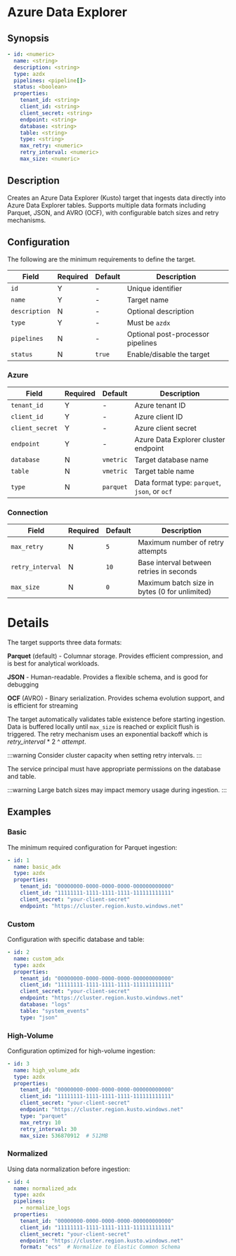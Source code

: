 # Azure Data Explorer

## Synopsis

```yaml
- id: <numeric>
  name: <string>
  description: <string>
  type: azdx
  pipelines: <pipeline[]>
  status: <boolean>
  properties:
    tenant_id: <string>
    client_id: <string>
    client_secret: <string>
    endpoint: <string>
    database: <string>
    table: <string>
    type: <string>
    max_retry: <numeric>
    retry_interval: <numeric>
    max_size: <numeric>
```

## Description

Creates an Azure Data Explorer (Kusto) target that ingests data directly into Azure Data Explorer tables. Supports multiple data formats including Parquet, JSON, and AVRO (OCF), with configurable batch sizes and retry mechanisms.

## Configuration

The following are the minimum requirements to define the target.

|Field|Required|Default|Description|
|---|---|---|---|
|`id`|Y|-|Unique identifier|
|`name`|Y|-|Target name|
|`description`|N|-|Optional description|
|`type`|Y|-|Must be `azdx`|
|`pipelines`|N|-|Optional post-processor pipelines|
|`status`|N|`true`|Enable/disable the target|

### Azure

|Field|Required|Default|Description|
|---|---|---|---|
|`tenant_id`|Y|-|Azure tenant ID|
|`client_id`|Y|-|Azure client ID|
|`client_secret`|Y|-|Azure client secret|
|`endpoint`|Y|-|Azure Data Explorer cluster endpoint|
|`database`|N|`vmetric`|Target database name|
|`table`|N|`vmetric`|Target table name|
|`type`|N|`parquet`|Data format type: `parquet`, `json`, or `ocf`|

### Connection

|Field|Required|Default|Description|
|---|---|---|---|
|`max_retry`|N|`5`|Maximum number of retry attempts|
|`retry_interval`|N|`10`|Base interval between retries in seconds|
|`max_size`|N|`0`|Maximum batch size in bytes (0 for unlimited)|

# Details

The target supports three data formats:

**Parquet** (default) - Columnar storage. Provides efficient compression, and is best for analytical workloads.

**JSON** - Human-readable. Provides a flexible schema, and is good for debugging

**OCF** (AVRO) - Binary serialization. Provides schema evolution support, and is efficient for streaming

The target automatically validates table existence before starting ingestion. Data is buffered locally until `max_size` is reached or explicit flush is triggered. The retry mechanism uses an exponential backoff which is _retry_interval_&nbsp;*&nbsp;2&nbsp;^&nbsp;_attempt_.

:::warning
Consider cluster capacity when setting retry intervals.
:::

The service principal must have appropriate permissions on the database and table.

:::warning
Large batch sizes may impact memory usage during ingestion.
:::

## Examples

### Basic

The minimum required configuration for Parquet ingestion:

```yaml
- id: 1
  name: basic_adx
  type: azdx
  properties:
    tenant_id: "00000000-0000-0000-0000-000000000000"
    client_id: "11111111-1111-1111-1111-111111111111"
    client_secret: "your-client-secret"
    endpoint: "https://cluster.region.kusto.windows.net"
```

### Custom

Configuration with specific database and table:

```yaml
- id: 2
  name: custom_adx
  type: azdx
  properties:
    tenant_id: "00000000-0000-0000-0000-000000000000"
    client_id: "11111111-1111-1111-1111-111111111111"
    client_secret: "your-client-secret"
    endpoint: "https://cluster.region.kusto.windows.net"
    database: "logs"
    table: "system_events"
    type: "json"
```

### High-Volume

Configuration optimized for high-volume ingestion:

```yaml
- id: 3
  name: high_volume_adx
  type: azdx
  properties:
    tenant_id: "00000000-0000-0000-0000-000000000000"
    client_id: "11111111-1111-1111-1111-111111111111"
    client_secret: "your-client-secret"
    endpoint: "https://cluster.region.kusto.windows.net"
    type: "parquet"
    max_retry: 10
    retry_interval: 30
    max_size: 536870912  # 512MB
```

### Normalized

Using data normalization before ingestion:

```yaml
- id: 4
  name: normalized_adx
  type: azdx
  pipelines:
    - normalize_logs
  properties:
    tenant_id: "00000000-0000-0000-0000-000000000000"
    client_id: "11111111-1111-1111-1111-111111111111"
    client_secret: "your-client-secret"
    endpoint: "https://cluster.region.kusto.windows.net"
    format: "ecs"  # Normalize to Elastic Common Schema
```
